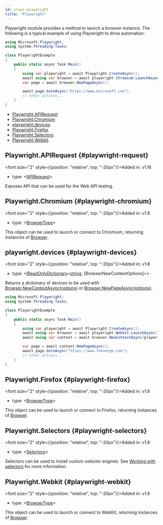 ```yaml
---
id: class-playwright
title: "Playwright"
---
```


Playwright module provides a method to launch a browser instance. The following is a typical example of using Playwright to drive automation:

```csharp
using Microsoft.Playwright;
using System.Threading.Tasks;

class PlaywrightExample
{
    public static async Task Main()
    {
        using var playwright = await Playwright.CreateAsync();
        await using var browser = await playwright.Chromium.LaunchAsync();
        var page = await browser.NewPageAsync();

        await page.GotoAsync("https://www.microsoft.com");
        // other actions...
    }
}
```


- [Playwright.APIRequest](/api/class-playwright.mdx#playwright-request)
- [Playwright.Chromium](/api/class-playwright.mdx#playwright-chromium)
- [playwright.devices](/api/class-playwright.mdx#playwright-devices)
- [Playwright.Firefox](/api/class-playwright.mdx#playwright-firefox)
- [Playwright.Selectors](/api/class-playwright.mdx#playwright-selectors)
- [Playwright.Webkit](/api/class-playwright.mdx#playwright-webkit)

## Playwright.APIRequest {#playwright-request}

<font size="2" style={{position: "relative", top: "-20px"}}>Added in: v1.16</font>

- type: &#60;[APIRequest]&#62;

Exposes API that can be used for the Web API testing.

## Playwright.Chromium {#playwright-chromium}

<font size="2" style={{position: "relative", top: "-20px"}}>Added in: v1.8</font>

- type: &#60;[BrowserType]&#62;

This object can be used to launch or connect to Chromium, returning instances of [Browser].

## playwright.devices {#playwright-devices}

<font size="2" style={{position: "relative", top: "-20px"}}>Added in: v1.8</font>

- type: &#60;[IReadOnlyDictionary]<[string], [BrowserNewContextOptions]>&#62;

Returns a dictionary of devices to be used with [Browser.NewContextAsync(options)](/api/class-browser.mdx#browser-new-context) or [Browser.NewPageAsync(options)](/api/class-browser.mdx#browser-new-page).

```csharp
using Microsoft.Playwright;
using System.Threading.Tasks;

class PlaywrightExample
{
    public static async Task Main()
    {
        using var playwright = await Playwright.CreateAsync();
        await using var browser = await playwright.Webkit.LaunchAsync();
        await using var context = await browser.NewContextAsync(playwright.devices["iPhone 6"]);

        var page = await context.NewPageAsync();
        await page.GotoAsync("https://www.theverge.com");
        // other actions...
    }
}
```

## Playwright.Firefox {#playwright-firefox}

<font size="2" style={{position: "relative", top: "-20px"}}>Added in: v1.8</font>

- type: &#60;[BrowserType]&#62;

This object can be used to launch or connect to Firefox, returning instances of [Browser].

## Playwright.Selectors {#playwright-selectors}

<font size="2" style={{position: "relative", top: "-20px"}}>Added in: v1.8</font>

- type: &#60;[Selectors]&#62;

Selectors can be used to install custom selector engines. See [Working with selectors](../selectors.mdx) for more information.

## Playwright.Webkit {#playwright-webkit}

<font size="2" style={{position: "relative", top: "-20px"}}>Added in: v1.8</font>

- type: &#60;[BrowserType]&#62;

This object can be used to launch or connect to WebKit, returning instances of [Browser].

[Accessibility]: /api/class-accessibility.mdx "Accessibility"
[APIRequest]: /api/class-apirequest.mdx "APIRequest"
[APIRequestContext]: /api/class-apirequestcontext.mdx "APIRequestContext"
[APIResponse]: /api/class-apiresponse.mdx "APIResponse"
[APIResponseAssertions]: /test-assertions.mdx "APIResponseAssertions"
[Browser]: /api/class-browser.mdx "Browser"
[BrowserContext]: /api/class-browsercontext.mdx "BrowserContext"
[BrowserType]: /api/class-browsertype.mdx "BrowserType"
[ConsoleMessage]: /api/class-consolemessage.mdx "ConsoleMessage"
[Dialog]: /api/class-dialog.mdx "Dialog"
[Download]: /api/class-download.mdx "Download"
[ElementHandle]: /api/class-elementhandle.mdx "ElementHandle"
[FileChooser]: /api/class-filechooser.mdx "FileChooser"
[FormData]: /api/class-formdata.mdx "FormData"
[Frame]: /api/class-frame.mdx "Frame"
[FrameLocator]: /api/class-framelocator.mdx "FrameLocator"
[JSHandle]: /api/class-jshandle.mdx "JSHandle"
[Keyboard]: /api/class-keyboard.mdx "Keyboard"
[Locator]: /api/class-locator.mdx "Locator"
[LocatorAssertions]: /test-assertions.mdx "LocatorAssertions"
[Mouse]: /api/class-mouse.mdx "Mouse"
[Page]: /api/class-page.mdx "Page"
[PageAssertions]: /test-assertions.mdx "PageAssertions"
[Playwright]: /api/class-playwright.mdx "Playwright"
[PlaywrightAssertions]: /test-assertions.mdx "PlaywrightAssertions"
[Request]: /api/class-request.mdx "Request"
[Response]: /api/class-response.mdx "Response"
[Route]: /api/class-route.mdx "Route"
[Selectors]: /api/class-selectors.mdx "Selectors"
[TimeoutError]: /api/class-timeouterror.mdx "TimeoutError"
[Touchscreen]: /api/class-touchscreen.mdx "Touchscreen"
[Tracing]: /api/class-tracing.mdx "Tracing"
[Video]: /api/class-video.mdx "Video"
[WebSocket]: /api/class-websocket.mdx "WebSocket"
[WebSocketFrame]: /api/class-websocketframe.mdx "WebSocketFrame"
[Worker]: /api/class-worker.mdx "Worker"
[Element]: https://developer.mozilla.org/en-US/docs/Web/API/element "Element"
[EvaluationArgument]: /evaluating.mdx#evaluation-argument "EvaluationArgument"
[Promise]: https://developer.mozilla.org/en-US/docs/Web/JavaScript/Reference/Global_Objects/Promise "Promise"
[iterator]: https://developer.mozilla.org/en-US/docs/Web/JavaScript/Reference/Iteration_protocols "Iterator"
[origin]: https://developer.mozilla.org/en-US/docs/Glossary/Origin "Origin"
[selector]: https://developer.mozilla.org/en-US/docs/Web/CSS/CSS_Selectors "selector"
[Serializable]: https://developer.mozilla.org/en-US/docs/Web/JavaScript/Reference/Global_Objects/JSON/stringify#Description "Serializable"
[UIEvent.detail]: https://developer.mozilla.org/en-US/docs/Web/API/UIEvent/detail "UIEvent.detail"
[UnixTime]: https://en.wikipedia.org/wiki/Unix_time "Unix Time"
[xpath]: https://developer.mozilla.org/en-US/docs/Web/XPath "xpath"

[bool]: https://docs.microsoft.com/en-us/dotnet/api/system.boolean "bool"
[double]: https://docs.microsoft.com/en-us/dotnet/api/system.double "double"
[byte]: https://docs.microsoft.com/en-us/dotnet/api/system.byte "byte"
[int]: https://docs.microsoft.com/en-us/dotnet/api/system.int32 "int"
[void]: https://docs.microsoft.com/en-us/dotnet/csharp/language-reference/builtin-types/void "void"
[string]: https://docs.microsoft.com/en-us/dotnet/api/system.string "string"
[URL]: https://nodejs.org/api/url.html "URL"
[Regex]: https://docs.microsoft.com/en-us/dotnet/api/system.text.regularexpressions.regex "Regex"

[Action]: https://docs.microsoft.com/en-us/dotnet/api/system.action-1 "Action"
[Func]: https://docs.microsoft.com/en-us/dotnet/api/system.func-2 "Func"
[IEnumerable]: https://docs.microsoft.com/en-us/dotnet/api/system.collections.ienumerable "IEnumerable"
[IDictionary]: https://docs.microsoft.com/en-us/dotnet/api/system.collections.idictionary "IDictionary"
[Task]: https://docs.microsoft.com/en-us/dotnet/api/system.threading.tasks.task?view=net-5.0 "Task"
[IReadOnlyDictionary]: https://docs.microsoft.com/en-us/dotnet/api/system.collections.generic.ireadonlydictionary-2 "IReadOnlyDictionary"
[JsonElement]: https://docs.microsoft.com/en-us/dotnet/api/system.text.json.jsonelement "JsonElement"

[all available image tags]: https://mcr.microsoft.com/en-us/product/playwright/dotnet/about "all available image tags"
[Docker Hub]: https://hub.docker.com/_/microsoft-playwright-dotnet "Docker Hub"
[Dockerfile.focal]: https://github.com/microsoft/playwright-dotnet/blob/main/utils/docker/Dockerfile.focal "Dockerfile.focal"
